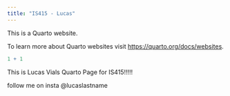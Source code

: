 ```yaml
---
title: "IS415 - Lucas"
---
```


This is a Quarto website.

To learn more about Quarto websites visit <https://quarto.org/docs/websites>.

```r
1 + 1
```

This is Lucas Vials Quarto Page for IS415!!!!!

follow me on insta @lucaslastname
